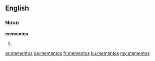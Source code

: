 ==English==

===Noun===
'''mementos'''

# {{plural of|memento}}

[[ar:mementos]]
[[de:mementos]]
[[fr:mementos]]
[[ku:mementos]]
[[my:mementos]]